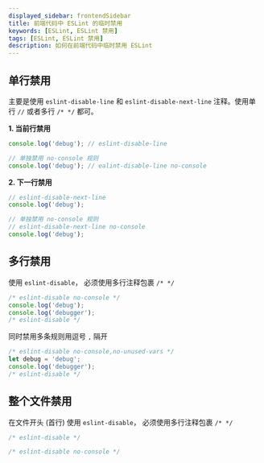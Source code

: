 ```yaml
---
displayed_sidebar: frontendSidebar
title: 前端代码中 ESLint 的临时禁用
keywords: [ESLint, ESLint 禁用]
tags: [ESLint, ESLint 禁用]
description: 如何在前端代码中临时禁用 ESLint
---
```


<Author count={600} publish="2023-04-08 00:53:00" update="" />

## 单行禁用

主要是使用 `eslint-disable-line` 和 `eslint-disable-next-line` 注释。使用单行 `//` 或者多行 `/* */` 都可。

**1. 当前行禁用**

```js
console.log('debug'); // eslint-disable-line

// 单独禁用 no-console 规则
console.log('debug'); // ealint-disable-line no-console
```

**2. 下一行禁用**

```js
// eslint-disable-next-line
console.log('debug');

// 单独禁用 no-console 规则
// eslint-disable-next-line no-console
console.log('debug');
```

## 多行禁用

使用 `eslint-disable`， <Highlight>必须</Highlight>使用多行注释包裹 `/* */`

```js
/* eslint-disable no-console */
console.log('debug');
console.log('debugger');
/* eslint-disable */
```

同时禁用多条规则用逗号 `,` 隔开

```js
/* eslint-disable no-console,no-unused-vars */
let debug = 'debug';
console.log('debugger');
/* eslint-disable */
```

## 整个文件禁用

在文件开头 (首行) 使用 `eslint-disable`， <Highlight>必须</Highlight>使用多行注释包裹 `/* */`

```js
/* eslint-disable */

/* eslint-disable no-console */
```
